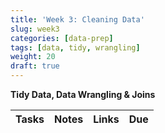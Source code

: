 ```yaml
---
title: 'Week 3: Cleaning Data'
slug: week3
categories: [data-prep]
tags: [data, tidy, wrangling]
weight: 20
draft: true
---
```




**Tidy Data, Data Wrangling & Joins**


| Tasks | Notes | Links | Due |
| -------- | ------------- | ------ | ---- |